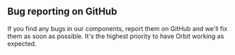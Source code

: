 ## Bug reporting on GitHub

If you find any bugs in our components,
report them on GitHub and we'll fix them as soon as possible.
It's the highest priority to have Orbit working as expected.

<FancyLink title="Report bug" href="https://github.com/kiwicom/orbit/issues" icon="github" />
